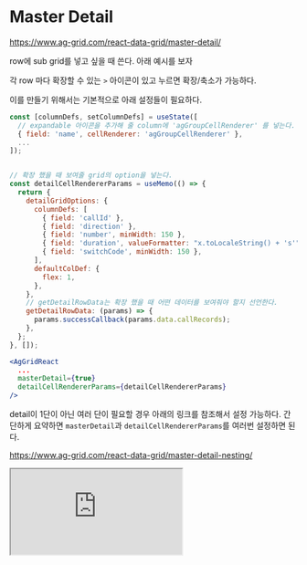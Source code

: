 
# Master Detail

https://www.ag-grid.com/react-data-grid/master-detail/

row에 sub grid를 넣고 싶을 때 쓴다.
아래 예시를 보자

<GridExample />

각 row 마다 확장할 수 있는 `>` 아이콘이 있고 누르면 확장/축소가 가능하다.

이를 만들기 위해서는 기본적으로 아래 설정들이 필요하다.

```jsx
const [columnDefs, setColumnDefs] = useState([
  // expandable 아이콘을 추가해 줄 column에 'agGroupCellRenderer' 를 넣는다.
  { field: 'name', cellRenderer: 'agGroupCellRenderer' },
  ...
]);


// 확장 했을 때 보여줄 grid의 option을 넣는다.
const detailCellRendererParams = useMemo(() => {
  return {
    detailGridOptions: {
      columnDefs: [
        { field: 'callId' },
        { field: 'direction' },
        { field: 'number', minWidth: 150 },
        { field: 'duration', valueFormatter: "x.toLocaleString() + 's'" },
        { field: 'switchCode', minWidth: 150 },
      ],
      defaultColDef: {
        flex: 1,
      },
    },
    // getDetailRowData는 확장 했을 때 어떤 데이터를 보여줘야 할지 선언한다.
    getDetailRowData: (params) => {
      params.successCallback(params.data.callRecords);
    },
  };
}, []);

<AgGridReact
  ...
  masterDetail={true}
  detailCellRendererParams={detailCellRendererParams}
/>
```

detail이 1단이 아닌 여러 단이 필요할 경우 아래의 링크를 참조해서 설정 가능하다.  간단하게 요약하면 `masterDetail`과 `detailCellRendererParams`를 여러번 설정하면 된다.

https://www.ag-grid.com/react-data-grid/master-detail-nesting/

<Iframe src="https://www.ag-grid.com/react-data-grid/master-detail-nesting/#example-nesting" />